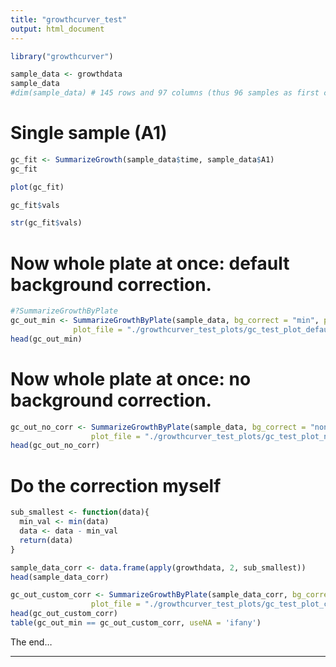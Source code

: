 ```yaml
---
title: "growthcurver_test"
output: html_document
---
```


```r
library("growthcurver")

sample_data <- growthdata
sample_data
#dim(sample_data) # 145 rows and 97 columns (thus 96 samples as first column is time)
```
# Single sample (A1)

```r
gc_fit <- SummarizeGrowth(sample_data$time, sample_data$A1)
gc_fit
```

```r
plot(gc_fit)
```

```r
gc_fit$vals
```
```r
str(gc_fit$vals)
```

# Now whole plate at once: default background correction.


```r
#?SummarizeGrowthByPlate
gc_out_min <- SummarizeGrowthByPlate(sample_data, bg_correct = "min", plot_fit = TRUE, 
              plot_file = "./growthcurver_test_plots/gc_test_plot_default_correction.pdf")
head(gc_out_min)
```

# Now whole plate at once: no background correction.

```r
gc_out_no_corr <- SummarizeGrowthByPlate(sample_data, bg_correct = "none", plot_fit = TRUE, 
                  plot_file = "./growthcurver_test_plots/gc_test_plot_no_correction.pdf")
head(gc_out_no_corr)
```

# Do the correction myself

```r
sub_smallest <- function(data){
  min_val <- min(data)
  data <- data - min_val
  return(data)
}

sample_data_corr <- data.frame(apply(growthdata, 2, sub_smallest))
head(sample_data_corr)

```

```r
gc_out_custom_corr <- SummarizeGrowthByPlate(sample_data_corr, bg_correct = "none", plot_fit = TRUE, 
                  plot_file = "./growthcurver_test_plots/gc_test_plot_custom_correction.pdf")
head(gc_out_custom_corr)
table(gc_out_min == gc_out_custom_corr, useNA = 'ifany')
```


The end...

---


